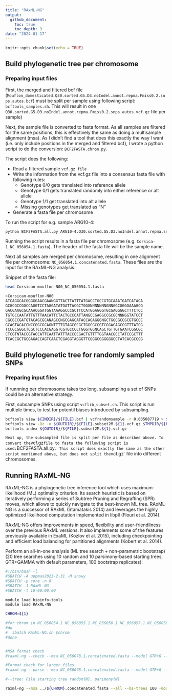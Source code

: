 ```yaml
---
title: "RAxML-NG"
output: 
  github_document:
    toc: true
    toc_depth: 3
date: "2024-01-17"
---
```


```r
knitr::opts_chunk$set(echo = TRUE)
```

## Build phylogenetic tree per chromosome
### Preparing input files

First, the merged and filtered bcf file (`Mouflon_domesticated.Q30.sorted.G5.D3.noIndel.annot.repma.Fmiss0.2.snps.autos.bcf`) must be split per sample using following script: `bcftools_samples.sh`. This will result in one `Q30.sorted.G5.D3.noIndel.annot.repma.Fmiss0.2.snps.autos.vcf.gz` file per sample)

Next, the sample file is converted to fasta format. As all samples are filtered for the same positions, this is effectively the same as doing a multisample alignment (msa). As I didn't find a tool that does this exactly the way I want (i.e. only include positions in the merged and filtered bcf), I wrote a python script to do the conversion: `BCF2FASTA.chrom.py`. \

The script does the following:  \

* Read a filtered sample `vcf.gz file` \
* Write the information from the vcf.gz file into a consensus fasta file with following rules: \
    + Genotype 0/0 gets translated into reference allele \
    + Genotype 0/1 gets translated randomly into either reference or alt allele \
    + Genotype 1/1 get translated into alt allele \
    + Missing genotypes get translated as "N" \
* Generate a fasta file per chromosome

To run the script for e.g. sample ARG10-4:
```bash
python BCF2FASTA.all.py ARG10-4.Q30.sorted.G5.D3.noIndel.annot.repma.snps.autos.Fmiss0.1.subset2M.1.vcf.gz ARG10-4
```

Running the script results in a fasta file per chromosome (e.g. `Corsica-1_NC_056054.1.fasta`). The header of the fasta file will be the sample name. 

Next all samples are merged per chromosome, resulting in one alignment file per chromosome: `NC_056054.1.concatenated.fasta`. These files are the input for the RAxML-NG analysis.

Snippet of the fasta file:

```bash
head Corsican-mouflon-N00_NC_056054.1.fasta 

>Corsican-mouflon-N00
ATCAGGCACGGGGGAACGAANGGTTACTTATTTATGACCTGCCGTGCAAATGATCATACA
GCGCGCCGGCCAGGTCCTAGGATATGATTACGCTGGGNNNNNNNGNNGGCGGGGAAAGCG
GACGAAGCGCAAACGGATGGTAAAGGCCCGCTTCCATGGAGGGTGCGAGGGGCTTTCTCC
TGTGCCAATATTGTTTAACATTCTACTGCCCATTANGCCGAGGCCGCGCNNNGGTATCCT
CGCGCCGATGTACAGCGCANAGCCNGCGAGCATACCAGAGGGNGCTGGCGCCGCGTGCCC
GCAGTACACCNCCGGCGCAGNTTTTGTAGCGCGCTGGCGCCGTCGGACAGCCGTTTATCG
TCCGCGGGCTCGCTCCCACGAGGTCGTGCCCCTGGGTGGNCAGCTGTTGTGAATCGGCGC
CTCGTNTACCGTACCATTCAATTATTTACCCCGACTGTTTTGGTAACGCCTATCCGCTTT
TCACCGCTGCGAGACCAGTCAACTCGAGGTAGGGTTCGGGCGGGGGGCCTATCACGCCCG

```
## Build phylogenetic tree for randomly sampled SNPs
### Preparing input files
If runnning per chromosome takes too long, subsampling a set of SNPs could be an alternative strategy.

First, subsample SNPs using script `vcflib_subset.sh`. This script is run multiple times, to test for potentil biases introduced by subsampling. 

```bash
bcftools view ${INDIR}/${FILE}.bcf | vcfrandomsample -r 0.035087719 > $TMPDIR/${FILE}.subset2M.${1}.vcf
bcftools view -Oz -o ${OUTDIR}/${FILE}.subset2M.${1}.vcf.gz $TMPDIR/${FILE}.subset2M.${1}.vcf
bcftools index ${OUTDIR}/${FILE}.subset2M.${1}.vcf.gz
```
`
Next up, the subsampled file is split per file as described above. To convert the `vcf.gz` file to fasta the following script is used: `BCF2FASTA.all.py`. This script does exactly the same as the other script mentioned above, but does not split the `vcf.gz` file into different chromosomes.

## Running RAxML-NG

RAxML-NG is a phylogenetic tree inference tool which uses maximum-likelihood (ML) optimality criterion. Its search heuristic is based on iteratively performing a series of Subtree Pruning and Regrafting (SPR) moves, which allows to quickly navigate to the best-known ML tree. RAxML-NG is a successor of RAxML (Stamatakis 2014) and leverages the highly optimized likelihood computation implemented in libpll (Flouri et al. 2014).

RAxML-NG offers improvements in speed, flexibility and user-friendliness over the previous RAxML versions. It also implements some of the features previously available in ExaML (Kozlov et al. 2015), including checkpointing and efficient load balancing for partitioned alignments (Kobert et al. 2014).

Perform an all-in-one analysis (ML tree search + non-parametric bootstrap) (20 tree searches using 10 random and 10 parsimony-based starting trees, GTR+GAMMA with default parameters, 100 bootstrap replicates):

```bash
#!/bin/bash -l
#SBATCH -A uppmax2023-2-31 -M snowy
#SBATCH -p core -n 8
#SBATCH -J RAxML-NG
#SBATCH -t 10-00:00:00

module load bioinfo-tools
module load RAxML-NG

CHROM=${1}

#for chrom in NC_056054.1 NC_056055.1 NC_056056.1 NC_056057.1 NC_056058.1 NC_056059.1 NC_056060.1 NC_056061.1 NC_056062.1 NC_056063.1 NC_056064.1 NC_056065.1 NC_056066.1 NC_056067.1 NC_056068.1 NC_056069.1 NC_056070.1 NC_056071.1 NC_056072.1 NC_056073.1 NC_056074.1 NC_056075.1 NC_056076.1 NC_056077.1 NC_056078.1 NC_056079.1
#do
#  sbatch RAxML-NG.sh $chrom
#done


#MSA format check
#raxml-ng --check --msa NC_056078.1.concatenated.fasta --model GTR+G --prefix T1

#Format check for larger files
#raxml-ng --parse --msa NC_056078.1.concatenated.fasta --model GTR+G --prefix T2

#--tree: File starting tree random{N}, parimony{N}

raxml-ng --msa ../${CHROM}.concatenated.fasta --all --bs-trees 100 -model GTR+G --prefix ${CHROM} --outgroup BAT_IOSW_r1 --threads 8 --seed 2
```





